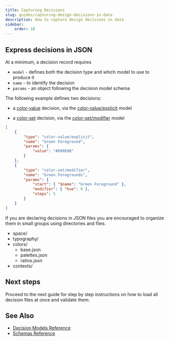 ```yaml
---
title: Capturing Decisions
slug: guides/capturing-design-decisions-in-data
description: How to capture design decisions in data
sidebar:
    order: 10
---
```



## Express decisions in JSON

At a minimum, a decision record requires

-   `model` - defines both the decision type and which model to use to produce it
-   `name` - to identify the decision
-   `params` - an object following the decision model schema

The following example defines two decisions:

-   a [color-value](/decision-models/color-value) decision, via the
    [color-value/explicit](/decision-models/color-value/explicit) model

-   a [color-set](/decision-models/color-set) decision, via the
    [color-set/modifier](/decision-models/color-set/modifier) model

```json
[
    {
        "type": "color-value/explicit",
        "name": "Green Foreground",
        "params": {
            "value": "#090E0B"
        }
    },
    {
        "type": "color-set/modifier",
        "name": "Green Foregrounds",
        "params": {
            "start": { "$name": "Green Foreground" },
            "modifier": { "hue": 0 },
            "steps": 5
        }
    }
]
```

If you are declaring decisions in JSON files you are encouraged to organize them in small groups
using directories and files.

<FileTree>

-   space/
-   typography/
-   colors/
    -   base.json
    -   palettes.json
    -   ratios.json
-   contexts/

</FileTree>

## Next steps

Proceed to the next guide for step by step instructions on how to load all
decision files at once and validate them.

<LinkCard
    href="/guides/validating-design-decisions-with-schemas"
    title="Loading and validating decisions"
/>

## See Also

-   [Decision Models Reference](/decision-models)
-   [Schemas Reference](/schemas)
